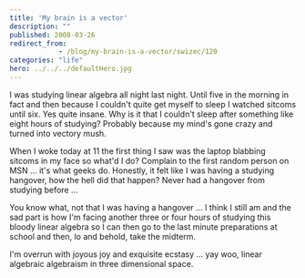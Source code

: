 ```yaml
---
title: 'My brain is a vector'
description: ""
published: 2008-03-26
redirect_from: 
            - /blog/my-brain-is-a-vector/swizec/120
categories: "life"
hero: ../../../defaultHero.jpg
---
```


I was studying linear algebra all night last night. Until five in the morning in fact and then because I couldn't quite get myself to sleep I watched sitcoms until six. Yes quite insane. Why is it that I couldn't sleep after something like eight hours of studying? Probably because my mind's gone crazy and turned into vectory mush.

When I woke today at 11 the first thing I saw was the laptop blabbing sitcoms in my face so what'd I do? Complain to the first random person on MSN ... it's what geeks do. Honestly, it felt like I was having a studying hangover, how the hell did that happen? Never had a hangover from studying before ...

You know what, not that I was having a hangover ... I think I still am and the sad part is how I'm facing another three or four hours of studying this bloody linear algebra so I can then go to the last minute preparations at school and then, lo and behold, take the midterm.

I'm overrun with joyous joy and exquisite ecstasy ... yay woo, linear algebraic algebraism in three dimensional space.

